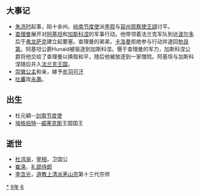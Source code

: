 {{yearTOC|769|唐'''[[大曆|大曆]]四年'''；南诏'''[[长寿_(阁罗凤)|长寿]]元年'''；日本'''[[神護景雲|神護景雲]]三年'''；渤海国'''[[大興_(大欽茂)|大興]]三十二年'''}}

== 大事记 ==
*[[朱济时|朱济时]]起事，陷十余州。[[岭南节度使|岭南节度使]]派[[李观|李观]]与[[容州观察使|容州观察使]][[王翃|王翃]]讨平。
*[[查理大帝|查理曼]]展开对[[阿基坦|阿基坦]]和[[加斯科涅|加斯科涅]]的军事行动。他带领着法兰克军队到达[[波尔多|波尔多]]后于[[弗龙萨克_(吉伦特省)|弗龙萨克]]建立起要塞。查理曼的弟弟，[[卡洛曼一世|卡洛曼]]拒绝参与行动并退回[[勃艮第|勃艮第]]。阿基坦公爵Hunald被驱逐到加斯科涅。慑于查理曼的军力，加斯科涅公爵将他交给了查理曼以换取和平，随后他被放逐到一家僧院。阿基坦与加斯科涅随后并入[[法兰克王国|法兰克王国]]。
*[[崇徽公主|崇徽公主]]和亲，嫁予[[牟羽可汗|牟羽可汗]]
*[[吐蕃|吐蕃]]攻[[永壽|永壽]]。

== 出生 ==
*杜元穎--[[剑南节度使|剑南节度使]]
*[[威塞克斯的埃格伯特|埃格伯特]]--[[威塞克斯|威塞克斯]]王国国王

== 逝世 ==
{{Wikisource year mention}}
*[[杜鸿渐|杜鸿渐]]，[[宰相|宰相]]，卫国公
*[[崔涣|崔涣]]，[[礼部侍郎|礼部侍郎]]
*[[李含光|李含光]]，[[道教|道教]][[上清派|上清派]][[茅山宗|茅山宗]]第十三代宗师

[[Category:769年|*]]
[[Category:760年代|9年]]
[[Category:8世纪各年|6]]